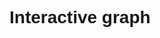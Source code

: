 # Interactive graph

<style>
  * {
    font-family: sans-serif;
  }
</style>
<div id="plot">
<script src="https://cdn.jsdelivr.net/npm/d3@7"></script>
<script src="scripts/myscript.js"></script>
